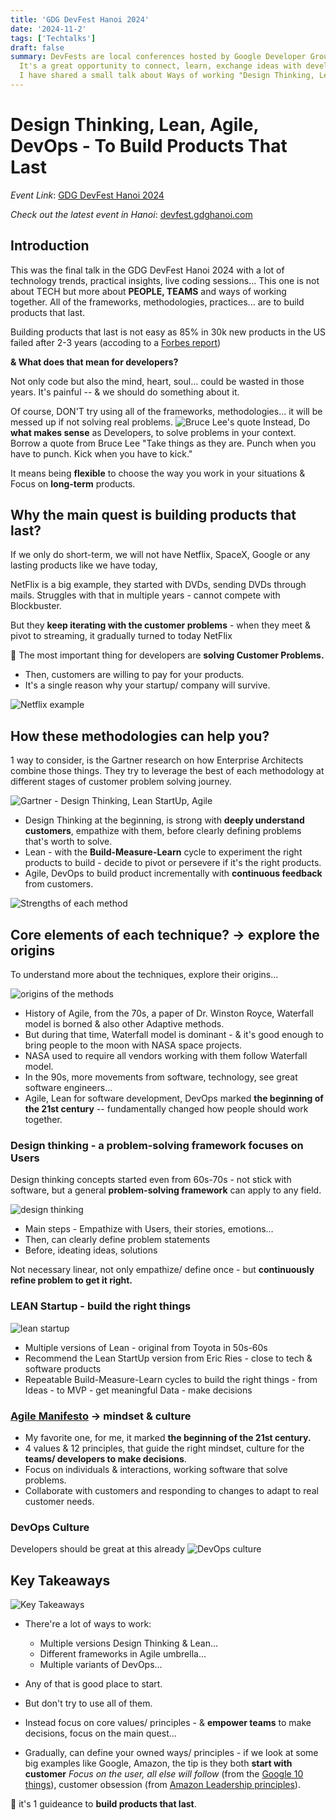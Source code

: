 ```yaml
---
title: 'GDG DevFest Hanoi 2024'
date: '2024-11-2'
tags: ['Techtalks']
draft: false
summary: DevFests are local conferences hosted by Google Developer Groups (GDG) around the world.
  It's a great opportunity to connect, learn, exchange ideas with developers, technologists, startups...
  I have shared a small talk about Ways of working "Design Thinking, Lean, Agile, DevOps - To Build Products That Last"
---
```


# Design Thinking, Lean, Agile, DevOps - To Build Products That Last

_Event Link_: [GDG DevFest Hanoi 2024](https://gdg.community.dev/events/details/google-gdg-ha-noi-presents-gdg-devfest-hanoi-2024-1/)

_Check out the latest event in Hanoi_: [devfest.gdghanoi.com](https://devfest.gdghanoi.com/)
## Introduction

This was the final talk in the GDG DevFest Hanoi 2024 with a lot of technology trends, practical insights, live coding sessions...
This one is not about TECH but more about **PEOPLE, TEAMS** and ways of working together. All of the frameworks, methodologies, practices... are to
build products that last.

Building products that last is not easy as 85% in 30k new products in the US failed after 2-3 years (accoding to a [Forbes report](https://www.forbes.com/sites/garydrenik/2021/09/21/85-of-products-fail-when-companies-dont-talk-to-consumers--this-company-is-changing-that/))

**& What does that mean for developers?**

Not only code but also the mind, heart, soul... could be wasted in those years. It's painful -- & we should do something about it.

Of course, DON'T try using all of the frameworks, methodologies... it will be messed up if not solving real problems.
![Bruce Lee's quote](/static/images/techtalks/BruceLee-quote.png)
Instead, Do **what makes sense** as Developers, to solve problems in your context. 
Borrow a quote from Bruce Lee "Take things as they are. Punch when you have to punch. Kick when you have to kick."

It means being **flexible** to choose the way you work in your situations & Focus on **long-term** products.

## Why the main quest is building products that last?

If we only do short-term, we will not have Netflix, SpaceX, Google or any lasting products like we have today,

NetFlix is a big example, they started with DVDs, sending DVDs through mails. Struggles with that in multiple years - cannot compete with Blockbuster.

But they **keep iterating with the customer problems** - when they meet & pivot to streaming, it gradually turned to today NetFlix

🎯 The most important thing for developers are **solving Customer Problems.** 
- Then, customers are willing to pay for your products.
- It's a single reason why your startup/ company will survive.

![Netflix example](/static/images/techtalks/Netflix-example.png)

## How these methodologies can help you?

1 way to consider, is the Gartner research on how Enterprise Architects combine those things.
They try to leverage the best of each methodology at different stages of customer problem solving journey.

![Gartner - Design Thinking, Lean StartUp, Agile](/static/images/techtalks/Gartner-DLA.png)
- Design Thinking at the beginning, is strong with **deeply understand customers**, empathize with them, before clearly defining problems that's worth to solve.
- Lean - with the **Build-Measure-Learn** cycle to experiment the right products to build - decide to pivot or persevere if it's the right products.
- Agile, DevOps to build product incrementally with **continuous feedback** from customers.

![Strengths of each method](/static/images/techtalks/strengths-of-each-method.png)
## Core elements of each technique? → explore the origins

To understand more about the techniques, explore their origins...

![origins of the methods](/static/images/techtalks/origin-of-methods.png)
- History of Agile, from the 70s, a paper of Dr. Winston Royce, Waterfall model is borned & also other Adaptive methods.
- But during that time, Waterfall model is dominant - & it's good enough to bring people to the moon with NASA space projects. 
- NASA used to require all vendors working with them follow Waterfall model.
- In the 90s, more movements from software, technology, see great software engineers… 
- Agile, Lean for software development, DevOps marked **the beginning of the 21st century** -- fundamentally changed how people should work together.

### Design thinking - a problem-solving framework focuses on Users
Design thinking concepts started even from 60s-70s - not stick with software, but a general **problem-solving framework** can apply to any field.

![design thinking](/static/images/techtalks/Design-thinking-process.png)
- Main steps - Empathize with Users, their stories, emotions…
- Then, can clearly define problem statements
- Before, ideating ideas, solutions

Not necessary linear, not only empathize/ define once - but **continuously refine problem to get it right.**

### LEAN Startup - build the right things

![lean startup](/static/images/techtalks/lean-startup-eric-ries.png)
- Multiple versions of Lean - original from Toyota in 50s-60s
- Recommend the Lean StartUp version from Eric Ries - close to tech & software products
- Repeatable Build-Measure-Learn cycles to build the right things - from Ideas - to MVP - get meaningful Data - make decisions

### [Agile Manifesto](https://agilemanifesto.org/) → mindset & culture
- My favorite one, for me, it marked **the beginning of the 21st century.**
- 4 values & 12 principles, that guide the right mindset, culture for the **teams/ developers to make decisions**.
- Focus on individuals & interactions, working software that solve problems.
- Collaborate with customers and responding to changes to adapt to real customer needs.

### DevOps Culture
Developers should be great at this already
![DevOps culture](/static/images/techtalks/DevOps-culture.png)

## Key Takeaways

![Key Takeaways](/static/images/techtalks/GDG-key-takeaways.png)

- There're a lot of ways to work: 
  - Multiple versions Design Thinking & Lean...
  - Different frameworks in Agile umbrella...
  - Multiple variants of DevOps...
- Any of that is good place to start.
- But don't try to use all of them.

- Instead focus on core values/ principles - & **empower teams** to make decisions, focus on the main quest...

- Gradually, can define your owned ways/ principles - if we look at some big examples like Google, Amazon, the tip is they both **start with customer**
_Focus on the user, all else will follow_ (from the [Google 10 things](https://about.google/intl/en_us/philosophy/)), customer obsession (from [Amazon Leadership principles](https://www.amazon.jobs/content/en/our-workplace/leadership-principles)).

🎯 it's 1 guideance to **build products that last**.

